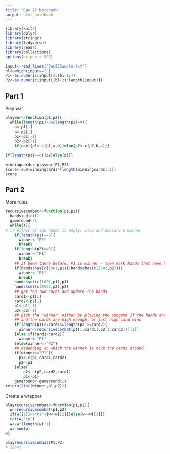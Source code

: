 ```yaml
---
title: "Day 22 Notebook"
output: html_notebook
---
```


```r
library(knitr)
library(dplyr)
library(stringr)
library(tidyverse)
library(readr)
library(collections)
options(scipen = 999)
```

```r
input<-read_lines("Day22Sample.txt")
bl<-which(input=="")
P1<-as.numeric(input[2:(bl-1)])
P2<-as.numeric(input[(bl+2):length(input)])

```

## Part 1

Play war
```r
playwar<-function(p1,p2){
  while(length(p1)>0&&length(p2)>0){
    a<-p1[1]
    b<-p2[1]
    p1<-p1[-1]
    p2<-p2[-1]
    if(a>b){p1<-c(p1,a,b)}else{p2<-c(p2,b,a)}}
  
if(length(p1)==0){p2}else{p1}}
```

```r
winningcards<-playwar(P1,P2)
score<-sum(winningcards*(length(winningcards):1))
score
```

## Part 2

More rules

```r
recursivecombat<-function(p1,p2){
  hands<-dict()
  gameround<-1
  while(T){
# if either of the hands is empty, stop and declare a winner
    if(length(p1)==0){
      winner<-"P2"
      break}
    if(length(p2)==0){
      winner<-"P1"
      break}
    ## if been there before, P1 is winner - then mark hands that have happened
    if(hands$has(c(1001,p1))|hands$has(c(2002,p2))){
      winner<-"P1"
      break}
    hands$set(c(1001,p1),p1)
    hands$set(c(2002,p2),p2)
    ## get top two cards and update the hands
    card1<-p1[1]
    card2<-p2[1]
    p1<-p1[-1]
    p2<-p2[-1]
    ## pick the "winner" either by playing the subgame if the hands are long enough
    ## and the cards are high enough, or just high card wins
    if(length(p1)>=card1&&length(p2)>=card2){
      winner<-recursivecombat(p1[1:card1],p2[1:card2])[[1]]
    }else if(card1>card2){
      winner<-"P1"
    }else{winner<-"P2"}
    ## depending on which the winner is move the cards around
    if(winner=="P1"){
      p1<-c(p1,card1,card2)
      p2<-p2
    }else{
        p2<-c(p2,card2,card1)
        p1<-p1}
    gameround<-gameround+1}
return(list(winner,p1,p2))}
```

Create a wrapper

```r
playrecursivecombat<-function(p1,p2){
  w<-recursivecombat(p1,p2)
  if(w[[1]]=="P1"){w<-w[[2]]}else{w<-w[[3]]}
  cat(w,"\n")
  w<-w*(length(w):1)
  w<-sum(w)
w}
```

```r
playrecursivecombat(P1,P2)
# 33647
```

